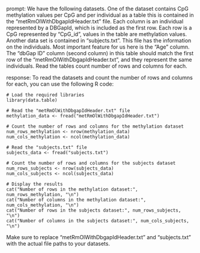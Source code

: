 prompt:
We have the following datasets. One of the dataset contains CpG methylation values per CpG and per individual as a table this is contained in the “metRmOlWithDbgapIdHeader.txt” file. Each column is an individual represented by a DBGapId, which is included as the first row. Each row is a CpG represented by "CpG_id", values in the table are methylation values. Another data set is contained in “subjects.txt”. This file has the information on the individuals. Most important feature for us here is the "Age" column. The "dbGap ID" column (second column) in this table should match the first row of the "metRmOlWithDbgapIdHeader.txt", and they represent the same individuals. 
Read the tables count number of rows and columns for each.

response:
To read the datasets and count the number of rows and columns for each, you can use the following R code:

```
# Load the required libraries
library(data.table)

# Read the "metRmOlWithDbgapIdHeader.txt" file
methylation_data <- fread("metRmOlWithDbgapIdHeader.txt")

# Count the number of rows and columns for the methylation dataset
num_rows_methylation <- nrow(methylation_data)
num_cols_methylation <- ncol(methylation_data)

# Read the "subjects.txt" file
subjects_data <- fread("subjects.txt")

# Count the number of rows and columns for the subjects dataset
num_rows_subjects <- nrow(subjects_data)
num_cols_subjects <- ncol(subjects_data)

# Display the results
cat("Number of rows in the methylation dataset:", num_rows_methylation, "\n")
cat("Number of columns in the methylation dataset:", num_cols_methylation, "\n")
cat("Number of rows in the subjects dataset:", num_rows_subjects, "\n")
cat("Number of columns in the subjects dataset:", num_cols_subjects, "\n")
```

Make sure to replace "metRmOlWithDbgapIdHeader.txt" and "subjects.txt" with the actual file paths to your datasets.

